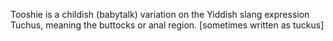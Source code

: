 Tooshie is a childish (babytalk) variation on the Yiddish slang expression Tuchus, meaning the buttocks or anal region. [sometimes written as tuckus]
{{rfc}}